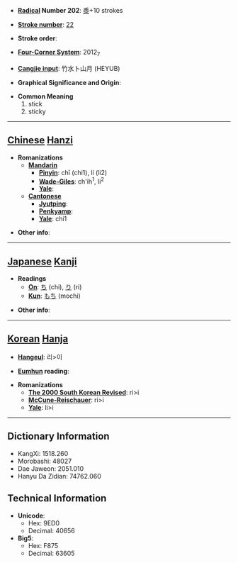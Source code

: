 * '''[[Wiktionary:Chinese radical index| Radical]] Number 202''': [[Wiktionary:Chinese radical index 黍|黍]]+10 strokes

* '''[[Wiktionary:Chinese total strokes index|Stroke number]]''': [[Wiktionary:Chinese total strokes index 22|22]]

* '''Stroke order''': 

* '''[[Wiktionary:Chinese four corner index|Four-Corner System]]''': 2012<sub>7</sub>

* '''[[Wiktionary:Chinese Cangjie index|Cangjie input]]''': 竹水卜山月 (HEYUB)

* '''Graphical Significance and Origin''': 

* '''Common Meaning'''
*#stick
*# sticky


----

== [[Chinese]] [[Hanzi]] ==

* '''Romanizations'''
** '''[[Mandarin]]'''
*** '''[[Pinyin]]''': chī (chi1), lí (li2)
*** '''[[Wade-Giles]]''': ch'ih<sup>1</sup>, li<sup>2</sup>
*** '''[[Yale]]''': 
** '''[[Cantonese]]'''
*** '''[[Jyutping]]''':
*** '''[[Penkyamp]]''': 
*** '''[[Yale]]''': chi1

* '''Other info''': 

----

== [[Japanese]] [[Kanji]] ==

* '''Readings'''
** '''[[On]]''': [[ち]] (chi), [[り]] (ri)
** '''[[Kun]]''': [[もち]] (mochi)

* '''Other info''':  

----

== [[Korean]] [[Hanja]] ==

* '''[[Hangeul]]''': 리>이

* '''[[Eumhun]] reading''': 

* '''Romanizations'''
** '''[[The 2000 South Korean Revised Romanization|The 2000 South Korean Revised]]''': ri>i
** '''[[McCune-Reischauer]]''': ri>i
** '''[[Yale]]''': li>i

----

== Dictionary Information ==

* KangXi: 1518.260
* Morobashi: 48027
* Dae Jaweon: 2051.010
* Hanyu Da Zidian: 74762.060

== Technical Information ==

* '''Unicode''':
** Hex: 9ED0
** Decimal: 40656
* '''Big5''':
** Hex: F875
** Decimal: 63605